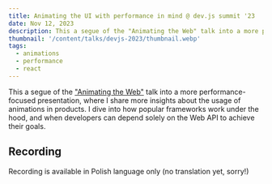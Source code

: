 ```yaml
---
title: Animating the UI with performance in mind @ dev.js summit '23
date: Nov 12, 2023
description: This a segue of the "Animating the Web" talk into a more performance-focused presentation, where I share more insights about the usage of animations in products. I dive into how popular frameworks work under the hood, and when developers can depend solely on the Web API to achieve their goals.
thumbnail: '/content/talks/devjs-2023/thumbnail.webp'
tags:
  - animations
  - performance
  - react
---
```


This a segue of the ["Animating the Web"](/blog/animating-the-web-sfi-2023) talk into a more performance-focused presentation, where I share more insights about the usage of animations in products. I dive into how popular frameworks work under the hood, and when developers can depend solely on the Web API to achieve their goals.

## Recording

<MdxAside>
  Recording is available in Polish language only (no translation yet, sorry!)
</MdxAside>

<MdxYoutubeEmbed
  src='https://www.youtube.com/embed/j29Uacx_nEs?si=XEB8WD965SvTSkIe'
  title='Animating the UI with performance in mind @ dev.js summit'
  caption='A video recording of me speaking at the dev.js summit remote conference'
/>
